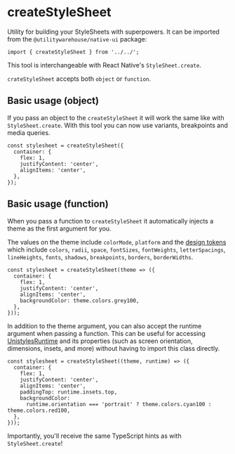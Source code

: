 
<Meta title="Native UI / Guides / Styling / createStyleSheet" />

# createStyleSheet

Utility for building your StyleSheets with superpowers. It can be imported from the `@utilitywarehouse/native-ui` package:

```tsx
import { createStyleSheet } from '../../';
```

This tool is interchangeable with React Native's `StyleSheet.create`.

`crateStyleSheet` accepts both `object` or `function`.

## Basic usage (object)

If you pass an object to the `createStyleSheet` it will work the same like with `StyleSheet.create`.
With this tool you can now use variants, breakpoints and media queries.

```tsx
const stylesheet = createStyleSheet({
  container: {
    flex: 1,
    justifyContent: 'center',
    alignItems: 'center',
  },
});
```

## Basic usage (function)

When you pass a function to `createStyleSheet` it automatically injects a theme as the first argument for you.

The values on the theme include `colorMode`, `platform` and the [design tokens](/docs/native-ui-guides-styling-theme-tokens--docs)
which include `colors`, `radii`, `space`, `fontSizes`, `fontWeights`, `letterSpacings`, `lineHeights`, `fonts`,
`shadows`, `breakpoints`, `borders`, `borderWidths`.

```tsx
const stylesheet = createStyleSheet(theme => ({
  container: {
    flex: 1,
    justifyContent: 'center',
    alignItems: 'center',
    backgroundColor: theme.colors.grey100,
  },
}));
```

In addition to the theme argument, you can also accept the runtime argument when passing a function. This can be useful
for accessing [UnistylesRuntime](https://www.unistyl.es/reference/unistyles-runtime/) and its properties (such as screen
orientation, dimensions, insets, and more) without having to import this class directly.

```tsx
const stylesheet = createStyleSheet((theme, runtime) => ({
  container: {
    flex: 1,
    justifyContent: 'center',
    alignItems: 'center',
    paddingTop: runtime.insets.top,
    backgroundColor:
      runtime.orientation === 'portrait' ? theme.colors.cyan100 : theme.colors.red100,
  },
}));
```

Importantly, you'll receive the same TypeScript hints as with `StyleSheet.create`!
